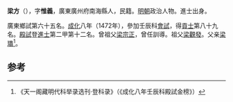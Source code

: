 '''梁方'''（{{bd|1443年||？}}），字'''惟義'''，廣東廣州府南海縣人，民籍。[[明朝|明朝]]政治人物。進士出身。

廣東鄉試第六十五名。[[成化|成化]]八年（1472年），參加壬辰科[[會試|會試]]，得[[貢士|貢士]]第八十九名。[[殿試|殿試]]登[[進士|進士]]第二甲第十二名。曾祖父[[梁宗正|梁宗正]]，曾任訓導。祖父[[梁觀發|梁觀發]]。父亲[[梁璝|梁璝]]<ref>《天一阁藏明代科举录选刊·登科录》（《成化八年壬辰科殿試金榜》）</ref>。

==参考==
{{reflist}}
{{明朝人物小作品}}
{{成化八年壬辰科殿試金榜}}
